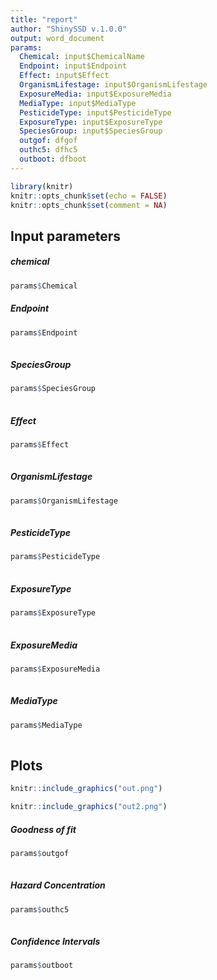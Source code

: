 ---
title: "report"
author: "ShinySSD v.1.0.0"
output: word_document 
params:
  Chemical: input$ChemicalName
  Endpoint: input$Endpoint
  Effect: input$Effect
  OrganismLifestage: input$OrganismLifestage
  ExposureMedia: input$ExposureMedia
  MediaType: input$MediaType
  PesticideType: input$PesticideType
  ExposureType: input$ExposureType
  SpeciesGroup: input$SpeciesGroup
  outgof: dfgof
  outhc5: dfhc5
  outboot: dfboot
---

```{r setup, include=FALSE}
library(knitr)
knitr::opts_chunk$set(echo = FALSE)
knitr::opts_chunk$set(comment = NA)

```

## Input parameters
##### chemical

```{r chemical}
params$Chemical

```

##### Endpoint
```{r endpoint, echo=FALSE}
params$Endpoint
  
```

##### SpeciesGroup
```{r SpeciesGroup, echo=FALSE}
params$SpeciesGroup
  
```

##### Effect
```{r effect, echo=FALSE}
params$Effect
  
```

##### OrganismLifestage
```{r OrganismLifestage, echo=FALSE}
params$OrganismLifestage
  
```

##### PesticideType
```{r PesticideType, echo=FALSE}
params$PesticideType
  
```

##### ExposureType
```{r ExposureType, echo=FALSE}
params$ExposureType
  
```

##### ExposureMedia
```{r ExposureMedia, echo=FALSE}
params$ExposureMedia
  
```


##### MediaType
```{r MediaType, echo=FALSE}
params$MediaType
  
```


## Plots

```{r out, echo=FALSE, fig.cap="Goodness of fit", out.width = '100%'}
knitr::include_graphics("out.png")
```

```{r out2, echo=FALSE, fig.cap="Species Sensitivity Distribution", out.width = '100%'}
knitr::include_graphics("out2.png")
```


##### Goodness of fit
```{r dfgof, echo=FALSE}
params$outgof
  
```

##### Hazard Concentration
```{r outhc5, echo=FALSE}
params$outhc5
  
```

##### Confidence Intervals
```{r outboot, echo=FALSE}
params$outboot
  
```
  
